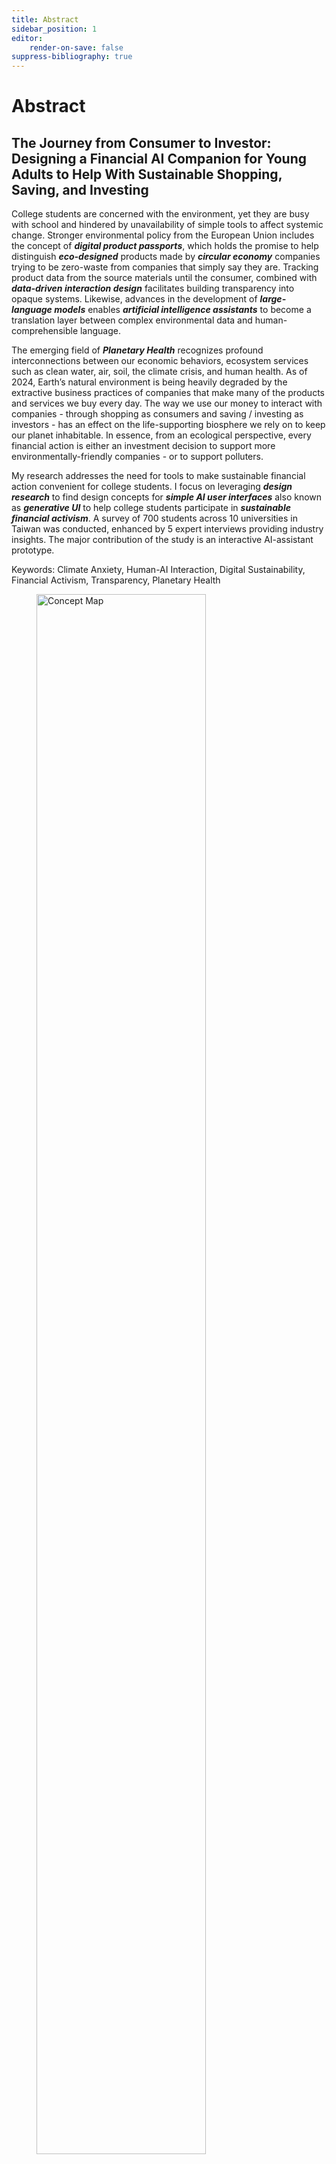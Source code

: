 ```yaml
---
title: Abstract
sidebar_position: 1
editor:
    render-on-save: false
suppress-bibliography: true
---
```


```{=mdx}
import Figure from '/src/components/Figure';
import Abstract from "./images/abstract.png";
```

# Abstract

## The Journey from Consumer to Investor: Designing a Financial AI Companion for Young Adults to Help With Sustainable Shopping, Saving, and Investing

College students are concerned with the environment, yet they are busy with school and hindered by unavailability of simple tools to affect systemic change. Stronger environmental policy from the European Union includes the concept of ***digital product passports***, which holds the promise to help distinguish ***eco-designed*** products made by ***circular economy*** companies trying to be zero-waste from companies that simply say they are. Tracking product data from the source materials until the consumer, combined with ***data-driven interaction design*** facilitates building transparency into opaque systems. Likewise, advances in the development of ***large-language models*** enables ***artificial intelligence assistants*** to become a translation layer between complex environmental data and human-comprehensible language.

The emerging field of ***Planetary Health*** recognizes profound interconnections between our economic behaviors, ecosystem services such as clean water, air, soil, the climate crisis, and human health. As of 2024, Earth's natural environment is being heavily degraded by the extractive business practices of companies that make many of the products and services we buy every day. The way we use our money to interact with companies - through shopping as consumers and saving / investing as investors - has an effect on the life-supporting biosphere we rely on to keep our planet inhabitable. In essence, from an ecological perspective, every financial action is either an investment decision to support more environmentally-friendly companies - or to support polluters.

My research addresses the need for tools to make sustainable financial action convenient for college students. I focus on leveraging ***design research*** to find design concepts for ***simple AI user interfaces*** also known as ***generative UI*** to help college students participate in ***sustainable financial activism***. A survey of 700 students across 10 universities in Taiwan was conducted, enhanced by 5 expert interviews providing industry insights. The major contribution of the study is an interactive AI-assistant prototype.

Keywords: Climate Anxiety, Human-AI Interaction, Digital Sustainability, Financial Activism, Transparency, Planetary Health

::: {.content-hidden unless-format="pdf"}
![Concept Map](./images/abstract.png){width="80%"}
:::

```{=mdx}
<Figure
  caption="Concept Map'"
  src={Abstract}
/>
```

# Abstract in Chinese *

## 從消費者到投資者的旅程：為年輕成人設計一個財務AI夥伴，幫助他們進行可持續購物、儲蓄和投資

大學生關注環境問題，但因學業繁忙及缺乏簡便工具來影響體制改變而受阻。歐盟更強化環保政策，引入了「數位產品護照」的概念，此舉有望幫助區分由循環經濟公司製造的、努力實現零廢棄的「生態設計」產品，與僅聲稱自己環保的公司。從原材料到消費者的產品數據追踪，結合「數據驅動的互動設計」，有助於為不透明系統建立透明度。同樣地，「大型語言模型」的發展使得「人工智能助理」能夠成為複雜環境數據與人類可理解語言之間的翻譯層。

新興的「地球健康」領域認識到我們的經濟行為、生態系統服務（如淨水、空氣、土壤）、氣候危機與人類健康之間存在深刻的相互聯繫。截至2024年，地球的自然環境正被開採性企業的商業行為嚴重破壞，這些企業生產我們每天購買的許多產品和服務。我們通過消費和儲蓄/投資與公司的互動方式，對我們賴以生存的、支持地球可居住生物圈產生影響。從生態學的角度看，每一個財務行動都是支持更環保公司的投資決策，或是支持污染者。

我的研究應對了為大學生提供便於實行可持續財務行動的工具需求。我專注於利用「設計研究」來尋找「簡易AI用戶介面」的設計概念，也稱為「生成UI」，以幫助大學生參與「可持續財務行動主義」。在台灣10所大學進行了一項涵蓋700名學生的調查，並增加了5位專家訪談以提供行業見解。研究的主要貢獻是一個互動AI助理原型。

關鍵詞：氣候焦慮、人工智能互動、數位可持續性、財務行動主義、透明度、地球健康。


* The abstract was translated to Chinese on May 22, 2024, using the Claude 3 Opus model and the translation quality was checked with OpenAI GPT4, Google Gemini, Mistral Large, Meta LLama as well as human reviewers. In case of any discrepancies, please refer to the English text.